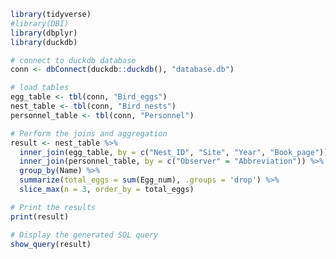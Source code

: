 
```r
library(tidyverse)
#library(DBI)
library(dbplyr)
library(duckdb)
```

```r
# connect to duckdb database
conn <- dbConnect(duckdb::duckdb(), "database.db")
```

```r
# load tables
egg_table <- tbl(conn, "Bird_eggs")
nest_table <- tbl(conn, "Bird_nests")
personnel_table <- tbl(conn, "Personnel")
```

```r
# Perform the joins and aggregation
result <- nest_table %>%
  inner_join(egg_table, by = c("Nest_ID", "Site", "Year", "Book_page")) %>%
  inner_join(personnel_table, by = c("Observer" = "Abbreviation")) %>%
  group_by(Name) %>%
  summarize(total_eggs = sum(Egg_num), .groups = 'drop') %>%
  slice_max(n = 3, order_by = total_eggs)

# Print the results
print(result)
```

```r
# Display the generated SQL query
show_query(result)
```




